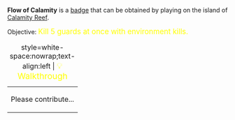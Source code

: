 '''Flow of Calamity''' is a [[Badges|badge]] that can be obtained by playing on the island of [[Calamity Reef]].

Objective: <big style="color:yellow">Kill 5 guards at once with environment kills.</big>

{| class="mw-collapsible mw-collapsed"
|+ style=white-space:nowrap;text-align:left | <big style="color:yellow">💡 Walkthrough</big>
|-
| Please contribute...
|}